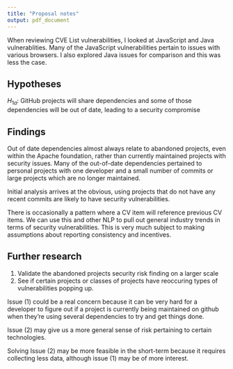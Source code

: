 ```yaml
---
title: "Proposal notes"
output: pdf_document
---
```


When reviewing CVE List vulnerabilities, I looked at JavaScript and
Java vulnerablities. Many of the JavaScript vulnerabilities pertain to 
issues with various browsers. I also explored Java issues for comparison
and this was less the case.

## Hypotheses

$H_{1a}$: GitHub projects will share dependencies and some of those
dependencies will be out of date, leading to a security compromise

## Findings

Out of date dependencies almost always relate to abandoned projects,
even within the Apache foundation, rather than currently maintained
projects with security issues. Many of the out-of-date dependencies 
pertained to personal projects with one developer and a small number of
commits or large projects which are no longer maintained. 

Initial analysis arrives at the obvious, using projects that do not have
any recent commits are likely to have security vulnerabilities.

There is occasionally a pattern where a CV item will reference previous
CV items. We can use this and other NLP to pull out general industry
trends in terms of security vulnerabilities. This is very much subject
to making assumptions about reporting consistency and incentives.

## Further research

1. Validate the abandoned projects security risk finding on a larger scale
1. See if certain projects or classes of projects have reoccuring types
   of vulnerabilities popping up.

Issue (1) could be a real concern because it can be very hard for a 
developer to figure out if a project is currently being maintained on 
github when they're using several dependencies to try and get things
done.

Issue (2) may give us a more general sense of risk pertaining to certain
technologies. 

Solving Issue (2) may be more feasible in the short-term because it 
requires collecting less data, although issue (1) may be of more interest.





